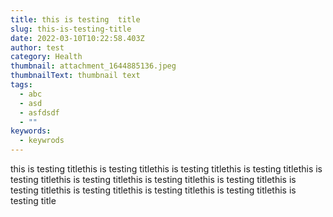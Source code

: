 ```yaml
---
title: this is testing  title
slug: this-is-testing-title
date: 2022-03-10T10:22:58.403Z
author: test
category: Health
thumbnail: attachment_1644885136.jpeg
thumbnailText: thumbnail text
tags:
  - abc
  - asd
  - asfdsdf
  - ""
keywords:
  - keywrods
---
```

this is testing  titlethis is testing  titlethis is testing  titlethis is testing  titlethis is testing  titlethis is testing  titlethis is testing  titlethis is testing  titlethis is testing  titlethis is testing  titlethis is testing  titlethis is testing  titlethis is testing  title